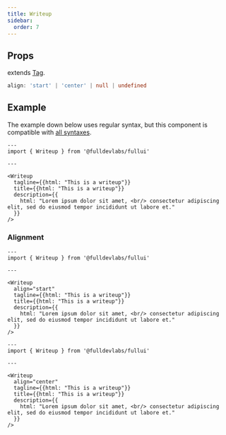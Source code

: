 ```yaml
---
title: Writeup
sidebar: 
  order: 7
---
```


## Props
extends [Tag](/components/tag).
```ts
align: 'start' | 'center' | null | undefined
```

## Example
The example down below uses regular syntax, but this component is compatible with [all syntaxes](/guides/components#syntax).

```astro live
---
import { Writeup } from '@fulldevlabs/fullui'

---

<Writeup
  tagline={{html: "This is a writeup"}}
  title={{html: "This is a writeup"}}
  description={{
    html: "Lorem ipsum dolor sit amet, <br/> consectetur adipiscing elit, sed do eiusmod tempor incididunt ut labore et."
  }}
/>
```

### Alignment

```astro live
---
import { Writeup } from '@fulldevlabs/fullui'

---

<Writeup
  align="start"
  tagline={{html: "This is a writeup"}}
  title={{html: "This is a writeup"}}
  description={{
    html: "Lorem ipsum dolor sit amet, <br/> consectetur adipiscing elit, sed do eiusmod tempor incididunt ut labore et."
  }}
/>
```

```astro live
---
import { Writeup } from '@fulldevlabs/fullui'

---

<Writeup
  align="center"
  tagline={{html: "This is a writeup"}}
  title={{html: "This is a writeup"}}
  description={{
    html: "Lorem ipsum dolor sit amet, <br/> consectetur adipiscing elit, sed do eiusmod tempor incididunt ut labore et."
  }}
/>
```